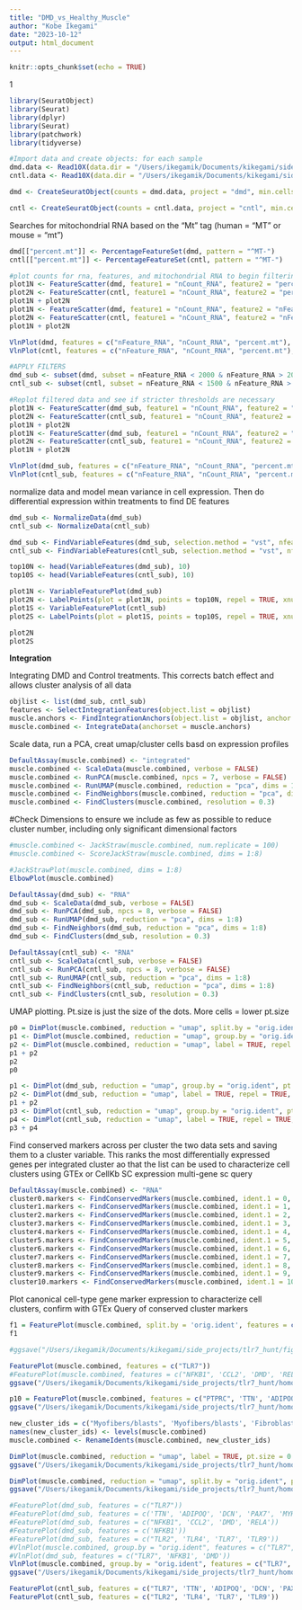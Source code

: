 ```yaml
---
title: "DMD_vs_Healthy_Muscle"
author: "Kobe Ikegami"
date: "2023-10-12"
output: html_document
---
```


```r
knitr::opts_chunk$set(echo = TRUE)
```
1
```r
library(SeuratObject)
library(Seurat)
library(dplyr)
library(Seurat)
library(patchwork)
library(tidyverse)
```

```r
#Import data and create objects: for each sample
dmd.data <- Read10X(data.dir = "/Users/ikegamik/Documents/kikegami/side_projects/tlr7_hunt/dmd")
cntl.data <- Read10X(data.dir = "/Users/ikegamik/Documents/kikegami/side_projects/tlr7_hunt/cntl")

dmd <- CreateSeuratObject(counts = dmd.data, project = "dmd", min.cells = 3, min.features = 200)

cntl <- CreateSeuratObject(counts = cntl.data, project = "cntl", min.cells = 3, min.features = 200)


```

Searches for mitochondrial RNA based on the "Mt" tag (human = "MT" or mouse = "mt")
```r
dmd[["percent.mt"]] <- PercentageFeatureSet(dmd, pattern = "^MT-")
cntl[["percent.mt"]] <- PercentageFeatureSet(cntl, pattern = "^MT-")
```


```r
#plot counts for rna, features, and mitochondrial RNA to begin filtering out outlier cells
plot1N <- FeatureScatter(dmd, feature1 = "nCount_RNA", feature2 = "percent.mt")
plot2N <- FeatureScatter(cntl, feature1 = "nCount_RNA", feature2 = "percent.mt")
plot1N + plot2N
plot1N <- FeatureScatter(dmd, feature1 = "nCount_RNA", feature2 = "nFeature_RNA")
plot2N <- FeatureScatter(cntl, feature1 = "nCount_RNA", feature2 = "nFeature_RNA")
plot1N + plot2N

VlnPlot(dmd, features = c("nFeature_RNA", "nCount_RNA", "percent.mt"), ncol = 3)
VlnPlot(cntl, features = c("nFeature_RNA", "nCount_RNA", "percent.mt"), ncol = 3)

```

```r
#APPLY FILTERS
dmd_sub <- subset(dmd, subset = nFeature_RNA < 2000 & nFeature_RNA > 200 & nCount_RNA < 4000 & percent.mt < 16)
cntl_sub <- subset(cntl, subset = nFeature_RNA < 1500 & nFeature_RNA > 200 & nCount_RNA < 3200 & percent.mt < 16)

```

```r
#Replot filtered data and see if stricter thresholds are necessary
plot1N <- FeatureScatter(dmd_sub, feature1 = "nCount_RNA", feature2 = "percent.mt")
plot2N <- FeatureScatter(cntl_sub, feature1 = "nCount_RNA", feature2 = "percent.mt")
plot1N + plot2N
plot1N <- FeatureScatter(dmd_sub, feature1 = "nCount_RNA", feature2 = "nFeature_RNA")
plot2N <- FeatureScatter(cntl_sub, feature1 = "nCount_RNA", feature2 = "nFeature_RNA")
plot1N + plot2N

VlnPlot(dmd_sub, features = c("nFeature_RNA", "nCount_RNA", "percent.mt"), ncol = 3)
VlnPlot(cntl_sub, features = c("nFeature_RNA", "nCount_RNA", "percent.mt"), ncol = 3)

```
normalize data and model mean variance in cell expression. Then do differential expression within treatments to find DE features
```r
dmd_sub <- NormalizeData(dmd_sub)
cntl_sub <- NormalizeData(cntl_sub)

dmd_sub <- FindVariableFeatures(dmd_sub, selection.method = "vst", nfeatures = 2000)
cntl_sub <- FindVariableFeatures(cntl_sub, selection.method = "vst", nfeatures = 2000)

top10N <- head(VariableFeatures(dmd_sub), 10)
top10S <- head(VariableFeatures(cntl_sub), 10)

plot1N <- VariableFeaturePlot(dmd_sub)
plot2N <- LabelPoints(plot = plot1N, points = top10N, repel = TRUE, xnudge = 0, ynudge = 0)
plot1S <- VariableFeaturePlot(cntl_sub)
plot2S <- LabelPoints(plot = plot1S, points = top10S, repel = TRUE, xnudge = 0, ynudge = 0)

plot2N
plot2S

```

**Integration**

Integrating DMD and Control treatments. This corrects batch effect and allows cluster analysis of all data

```r
objlist <- list(dmd_sub, cntl_sub)
features <- SelectIntegrationFeatures(object.list = objlist)
muscle.anchors <- FindIntegrationAnchors(object.list = objlist, anchor.features = features)
muscle.combined <- IntegrateData(anchorset = muscle.anchors)
```


Scale data, run a PCA, creat umap/cluster cells basd on expression profiles
```r
DefaultAssay(muscle.combined) <- "integrated"
muscle.combined <- ScaleData(muscle.combined, verbose = FALSE)
muscle.combined <- RunPCA(muscle.combined, npcs = 7, verbose = FALSE)
muscle.combined <- RunUMAP(muscle.combined, reduction = "pca", dims = 1:7)
muscle.combined <- FindNeighbors(muscle.combined, reduction = "pca", dims = 1:7)
muscle.combined <- FindClusters(muscle.combined, resolution = 0.3)
```
#Check Dimensions to ensure we include as few as possible to reduce cluster number, including only significant dimensional factors
```r
#muscle.combined <- JackStraw(muscle.combined, num.replicate = 100)
#muscle.combined <- ScoreJackStraw(muscle.combined, dims = 1:8)

#JackStrawPlot(muscle.combined, dims = 1:8)
ElbowPlot(muscle.combined)
```

```r
DefaultAssay(dmd_sub) <- "RNA"
dmd_sub <- ScaleData(dmd_sub, verbose = FALSE)
dmd_sub <- RunPCA(dmd_sub, npcs = 8, verbose = FALSE)
dmd_sub <- RunUMAP(dmd_sub, reduction = "pca", dims = 1:8)
dmd_sub <- FindNeighbors(dmd_sub, reduction = "pca", dims = 1:8)
dmd_sub <- FindClusters(dmd_sub, resolution = 0.3)
```
```r
DefaultAssay(cntl_sub) <- "RNA"
cntl_sub <- ScaleData(cntl_sub, verbose = FALSE)
cntl_sub <- RunPCA(cntl_sub, npcs = 8, verbose = FALSE)
cntl_sub <- RunUMAP(cntl_sub, reduction = "pca", dims = 1:8)
cntl_sub <- FindNeighbors(cntl_sub, reduction = "pca", dims = 1:8)
cntl_sub <- FindClusters(cntl_sub, resolution = 0.3)
```

UMAP plotting. Pt.size is just the size of the dots. More cells = lower pt.size
```r
p0 = DimPlot(muscle.combined, reduction = "umap", split.by = "orig.ident", pt.size = 0.5)
p1 <- DimPlot(muscle.combined, reduction = "umap", group.by = "orig.ident", pt.size = 0.5)
p2 <- DimPlot(muscle.combined, reduction = "umap", label = TRUE, repel = TRUE, pt.size = 0.5)
p1 + p2
p2
p0
```
```r
p1 <- DimPlot(dmd_sub, reduction = "umap", group.by = "orig.ident", pt.size = 0.5)
p2 <- DimPlot(dmd_sub, reduction = "umap", label = TRUE, repel = TRUE, pt.size = 0.5)
p1 + p2
p3 <- DimPlot(cntl_sub, reduction = "umap", group.by = "orig.ident", pt.size = 0.5)
p4 <- DimPlot(cntl_sub, reduction = "umap", label = TRUE, repel = TRUE, pt.size = 0.5)
p3 + p4

```


Find conserved markers across per cluster the two data sets and saving them to a cluster variable. This ranks the most differentially expressed genes per integrated cluster ao that the list can be used to characterize cell clusters using GTEx or CellKb SC expression multi-gene sc query

```r
DefaultAssay(muscle.combined) <- "RNA"
cluster0.markers <- FindConservedMarkers(muscle.combined, ident.1 = 0, grouping.var = "orig.ident", verbose = FALSE)
cluster1.markers <- FindConservedMarkers(muscle.combined, ident.1 = 1, grouping.var = "orig.ident", verbose = FALSE)
cluster2.markers <- FindConservedMarkers(muscle.combined, ident.1 = 2, grouping.var = "orig.ident", verbose = FALSE)
cluster3.markers <- FindConservedMarkers(muscle.combined, ident.1 = 3, grouping.var = "orig.ident", verbose = FALSE)
cluster4.markers <- FindConservedMarkers(muscle.combined, ident.1 = 4, grouping.var = "orig.ident", verbose = FALSE)
cluster5.markers <- FindConservedMarkers(muscle.combined, ident.1 = 5, grouping.var = "orig.ident", verbose = FALSE)
cluster6.markers <- FindConservedMarkers(muscle.combined, ident.1 = 6, grouping.var = "orig.ident", verbose = FALSE)
cluster7.markers <- FindConservedMarkers(muscle.combined, ident.1 = 7, grouping.var = "orig.ident", verbose = FALSE)
cluster8.markers <- FindConservedMarkers(muscle.combined, ident.1 = 8, grouping.var = "orig.ident", verbose = FALSE)
cluster9.markers <- FindConservedMarkers(muscle.combined, ident.1 = 9, grouping.var = "orig.ident", verbose = FALSE)
cluster10.markers <- FindConservedMarkers(muscle.combined, ident.1 = 10, grouping.var = "orig.ident", verbose = FALSE)
```

Plot canonical cell-type gene marker expression to characterize cell clusters, confirm with GTEx Query of conserved cluster markers
```r

f1 = FeaturePlot(muscle.combined, split.by = 'orig.ident', features = c("TLR7"))
f1

#ggsave("/Users/ikegamik/Documents/kikegami/side_projects/tlr7_hunt/figs/homo/homo_tlr7_split_fp.png", plot = last_plot(), width = 7, height = 5, units = "in")
```

```r
FeaturePlot(muscle.combined, features = c("TLR7"))
#FeaturePlot(muscle.combined, features = c("NFKB1", 'CCL2', 'DMD', 'RELA'))
ggsave("/Users/ikegamik/Documents/kikegami/side_projects/tlr7_hunt/homo_int_tlr7.png", plot = last_plot(), width = 7, height = 5, units = "in")
```

```r
p10 = FeaturePlot(muscle.combined, features = c("PTPRC", 'TTN', 'ADIPOQ', 'DCN','PAX7', 'MYH11', 'PTPRB', 'MYH3'))
ggsave("/Users/ikegamik/Documents/kikegami/side_projects/tlr7_hunt/homo_celltyping.png", plot = last_plot(), width = 7, height = 5, units = "in")
```

```R
new_cluster_ids = c("Myofibers/blasts", 'Myofibers/blasts', 'Fibroblasts', 'Myofibers', 'Endothelial','Satellite', 'Immune' , 'Smooth muscle', 'Immune', 'Adipocytes', 'Myoblasts')
names(new_cluster_ids) <- levels(muscle.combined)
muscle.combined <- RenameIdents(muscle.combined, new_cluster_ids)
```

```r
DimPlot(muscle.combined, reduction = "umap", label = TRUE, pt.size = 0.5) + NoLegend()
ggsave("/Users/ikegamik/Documents/kikegami/side_projects/tlr7_hunt/homo_int_clusters.png", plot = last_plot(), width = 7, height = 5, units = "in")
```
```r
DimPlot(muscle.combined, reduction = "umap", split.by = "orig.ident", pt.size = 0.5)
ggsave("/Users/ikegamik/Documents/kikegami/side_projects/tlr7_hunt/homo_all_treat_clusters.png", plot = last_plot(), width = 7, height = 5, units = "in")
```

```r
#FeaturePlot(dmd_sub, features = c("TLR7"))
#FeaturePlot(dmd_sub, features = c('TTN', 'ADIPOQ', 'DCN', 'PAX7', 'MYH11', 'PTPRB', 'MYH3'))
#FeaturePlot(dmd_sub, features = c("NFKB1", 'CCL2', 'DMD', 'RELA'))
#FeaturePlot(dmd_sub, features = c('NFKB1'))
#FeaturePlot(dmd_sub, features = c("TLR2", 'TLR4', 'TLR7', 'TLR9'))
#VlnPlot(muscle.combined, group.by = "orig.ident", features = c("TLR7", 'NFKB1', 'DMD'))
#VlnPlot(dmd_sub, features = c("TLR7", 'NFKB1', 'DMD'))
VlnPlot(muscle.combined, group.by = "orig.ident", features = c("TLR7", 'NFKB1', 'IL1B', 'TNF', 'CCL2'))
ggsave("/Users/ikegamik/Documents/kikegami/side_projects/tlr7_hunt/homo_vln_plot.png", plot = last_plot(), width = 7, height = 5, units = "in")

```

```r
FeaturePlot(cntl_sub, features = c("TLR7", 'TTN', 'ADIPOQ', 'DCN', 'PAX7', 'MYH11', 'PTPRB', 'MYH3'))
FeaturePlot(cntl_sub, features = c("TLR2", 'TLR4', 'TLR7', 'TLR9'))
```
